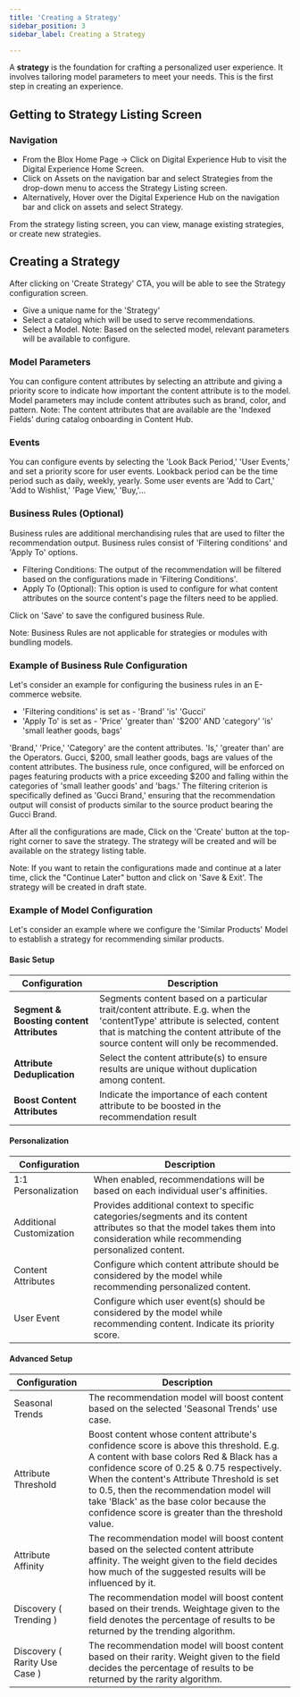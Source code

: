 ```yaml
---
title: 'Creating a Strategy'
sidebar_position: 3
sidebar_label: Creating a Strategy

---
```




A **strategy** is the foundation for crafting a personalized user experience. It involves tailoring model parameters to meet your needs. This is the first step in creating an experience.

## Getting to Strategy Listing Screen

### Navigation

- From the Blox Home Page -> Click on Digital Experience Hub to visit the Digital Experience Home Screen.
- Click on Assets on the navigation bar and select Strategies from the drop-down menu to access the Strategy Listing screen.
- Alternatively, Hover over the Digital Experience Hub on the navigation bar and click on assets and select Strategy.

From the strategy listing screen, you can view, manage existing strategies, or create new strategies.

## Creating a Strategy

After clicking on 'Create Strategy' CTA, you will be able to see the Strategy configuration screen.

- Give a unique name for the 'Strategy'
- Select a catalog which will be used to serve recommendations.
- Select a Model. Note: Based on the selected model, relevant parameters will be available to configure.

### Model Parameters

You can configure content attributes by selecting an attribute and giving a priority score to indicate how important the content attribute is to the model. Model parameters may include content attributes such as brand, color, and pattern. Note: The content attributes that are available are the 'Indexed Fields' during catalog onboarding in Content Hub.

### Events

You can configure events by selecting the 'Look Back Period,' 'User Events,' and set a priority score for user events. Lookback period can be the time period such as daily, weekly, yearly. Some user events are 'Add to Cart,' 'Add to Wishlist,' 'Page View,' 'Buy,'...

### Business Rules (Optional)

Business rules are additional merchandising rules that are used to filter the recommendation output. Business rules consist of 'Filtering conditions' and 'Apply To' options.

- Filtering Conditions: The output of the recommendation will be filtered based on the configurations made in 'Filtering Conditions'.
- Apply To (Optional): This option is used to configure for what content attributes on the source content's page the filters need to be applied.

Click on 'Save' to save the configured business Rule.

Note: Business Rules are not applicable for strategies or modules with bundling models.

### Example of Business Rule Configuration

Let's consider an example for configuring the business rules in an E-commerce website.

- 'Filtering conditions' is set as - 'Brand' 'is' 'Gucci'
- 'Apply To' is set as - 'Price' 'greater than' '$200' AND 'category' 'is' 'small leather goods, bags'

'Brand,' 'Price,' 'Category' are the content attributes. 'Is,' 'greater than' are the Operators. Gucci, $200, small leather goods, bags are values of the content attributes. The business rule, once configured, will be enforced on pages featuring products with a price exceeding $200 and falling within the categories of 'small leather goods' and 'bags.' The filtering criterion is specifically defined as 'Gucci Brand,' ensuring that the recommendation output will consist of products similar to the source product bearing the Gucci Brand.

After all the configurations are made, Click on the 'Create' button at the top-right corner to save the strategy. The strategy will be created and will be available on the strategy listing table.

Note: If you want to retain the configurations made and continue at a later time, click the "Continue Later" button and click on 'Save & Exit'. The strategy will be created in draft state.

### Example of Model Configuration

Let's consider an example where we configure the 'Similar Products' Model to establish a strategy for recommending similar products.

#### Basic Setup

**Configuration** | **Description**
--- | ---
**Segment & Boosting content Attributes** | Segments content based on a particular trait/content attribute. E.g. when the 'contentType' attribute is selected, content that is matching the content attribute of the source content will only be recommended.
**Attribute Deduplication** | Select the content attribute(s) to ensure results are unique without duplication among content.
**Boost Content Attributes** | Indicate the importance of each content attribute to be boosted in the recommendation result

#### Personalization

**Configuration** | **Description**
--- | ---
1:1 Personalization | When enabled, recommendations will be based on each individual user's affinities.
Additional Customization | Provides additional context to specific categories/segments and its content attributes so that the model takes them into consideration while recommending personalized content.
Content Attributes | Configure which content attribute should be considered by the model while recommending personalized content.
User Event | Configure which user event(s) should be considered by the model while recommending content. Indicate its priority score.

#### Advanced Setup

**Configuration** | **Description**
--- | ---
Seasonal Trends | The recommendation model will boost content based on the selected 'Seasonal Trends' use case.
Attribute Threshold | Boost content whose content attribute's confidence score is above this threshold. E.g. A content with base colors Red & Black has a confidence score of 0.25 & 0.75 respectively. When the content's Attribute Threshold is set to 0.5, then the recommendation model will take 'Black' as the base color because the confidence score is greater than the threshold value.
Attribute Affinity | The recommendation model will boost content based on the selected content attribute affinity. The weight given to the field decides how much of the suggested results will be influenced by it.
Discovery ( Trending ) | The recommendation model will boost content based on their trends. Weightage given to the field denotes the percentage of results to be returned by the trending algorithm.
Discovery ( Rarity Use Case ) | The recommendation model will boost content based on their rarity. Weight given to the field decides the percentage of results to be returned by the rarity algorithm.




